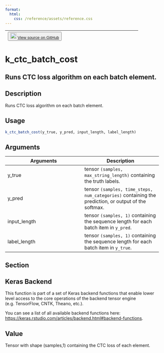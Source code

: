 ```yaml
---
format:
  html:
    css: /reference/assets/reference.css
---
```


| <button class="button"> ![](/reference/assets/GitHub-Mark-32px.png){width="20"} [View source on GitHub](https://github.com/rstudio/keras//blob/main/R/backend.R#L646) </button> |
|:------------------------------:|:--------------------------------------:|

# k_ctc_batch_cost

## Runs CTC loss algorithm on each batch element.

## Description
Runs CTC loss algorithm on each batch element. 


## Usage
```r
k_ctc_batch_cost(y_true, y_pred, input_length, label_length) 
```

## Arguments
|Arguments|Description|
|---|---|
| y_true | tensor `(samples, max_string_length)` containing the truth labels. |
| y_pred | tensor `(samples, time_steps, num_categories)` containing the prediction, or output of the softmax. |
| input_length | tensor `(samples, 1)` containing the sequence length for each batch item in `y_pred`. |
| label_length | tensor `(samples, 1)` containing the sequence length for each batch item in `y_true`. |


## Section

## Keras Backend

This function is part of a set of Keras backend functions that enable lower level access to the core operations of the backend tensor engine (e.g. TensorFlow, CNTK, Theano, etc.). 

You can see a list of all available backend functions here: [https://keras.rstudio.com/articles/backend.html#backend-functions](https://keras.rstudio.com/articles/backend.html#backend-functions). 

## Value
Tensor with shape (samples,1) containing the CTC loss of each element. 




